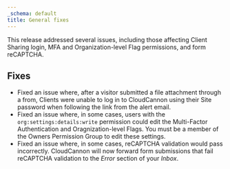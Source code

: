 ```yaml
---
_schema: default
title: General fixes
---
```

This release addressed several issues, including those affecting Client Sharing login, MFA and Organization-level Flag permissions, and form reCAPTCHA.

## Fixes

* Fixed an issue where, after a visitor submitted a file attachment through a from, Clients were unable to log in to CloudCannon using their Site password when following the link from the alert email.
* Fixed an issue where, in some cases, users with the `org:settings:details:write` permission could edit the Multi-Factor Authentication and Oragnization-level Flags. You must be a member of the Owners Permission Group to edit these settings.
* Fixed an issue where, in some cases, reCAPTCHA validation would pass incorrectly. CloudCannon will now forward form submissions that fail reCAPTCHA validation to the *Error* section of your *Inbox*.